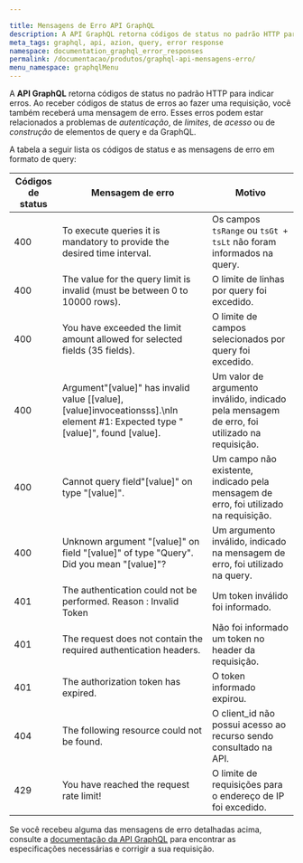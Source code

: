 ```yaml
---

title: Mensagens de Erro API GraphQL
description: A API GraphQL retorna códigos de status no padrão HTTP para indicar erros. Ao receber códigos de status de erros ao fazer uma requisição, você também receberá uma mensagem de erro.
meta_tags: graphql, api, azion, query, error response
namespace: documentation_graphql_error_responses
permalink: /documentacao/produtos/graphql-api-mensagens-erro/
menu_namespace: graphqlMenu
---
```


A **API GraphQL** retorna códigos de status no padrão HTTP para indicar erros. Ao receber códigos de status de erros ao fazer uma requisição, você também receberá uma mensagem de erro. Esses erros podem estar relacionados a problemas de *autenticação*, de *limites*, de *acesso* ou de *construção* de elementos de query e da GraphQL.

A tabela a seguir lista os códigos de status e as mensagens de erro em formato de query:

| Códigos de status | Mensagem de erro                                                                                                                  | Motivo                                                                               |
| ----------- | ------------------------------------------------------------------------------------------------------------------------------- | ------------------------------------------------------------------------------------ |
| 400         | To execute queries it is mandatory to provide the desired time interval.                                                     | Os campos `tsRange` ou `tsGt + tsLt` não foram informados na query.             |
| 400         | The value for the query limit is invalid (must be between 0 to 10000 rows).                                                     | O limite de linhas por query foi excedido.             |
| 400         | You have exceeded the limit amount allowed for selected fields (35 fields).                                                     | O limite de campos selecionados por query foi excedido.             |
| 400         | Argument\"[value]" has invalid value [[value], [value]invoceationsss].\nIn element #1: Expected type \"[value]", found [value]. | Um valor de argumento inválido, indicado pela mensagem de erro, foi utilizado na requisição. |
| 400         | Cannot query field\"[value]\" on type \"[value]".                                                                               | Um campo não existente, indicado pela mensagem de erro, foi utilizado na requisição.      |
| 400         | Unknown argument \"[value]" on field \"[value]" of type \"Query\". Did you mean \"[value]"?                                      | Um argumento inválido, indicado na mensagem de erro, foi utilizado na query.         |
| 401         | The authentication could not be performed. Reason : Invalid Token                                                               | Um token inválido foi informado.                                                       |
| 401         | The request does not contain the required authentication headers.                                                               | Não foi informado um token no header da requisição.                                     |
| 401         | The authorization token has expired.                                                                                            | O token informado expirou.                                                      |
| 404         | The following resource could not be found.                                                                                      | O client_id não possui acesso ao recurso sendo consultado na API.                     |
| 429         | You have reached the request rate limit!                                                                                        | O limite de requisições para o endereço de IP foi excedido.                         |

Se você recebeu alguma das mensagens de erro detalhadas acima, consulte a [documentação da API GraphQL](/pt-br/documentacao/produtos/graphql-api/) para encontrar as especificações necessárias e corrigir a sua requisição.


